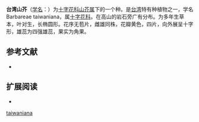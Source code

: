 {{Speciesbox
| image = 
| image_caption = 
| status = 
| status_system = 
| genus = Barbarea
| species = taiwaniana
| authority = Ohwi
| synonyms = 
|}}

'''台湾山芥'''（[[学名|学名]]：{{lang|la|'''''Barbarea taiwaniana'''''}}）为[[十字花科|十字花科]][[山芥属|山芥属]]下的一个种。是[[台湾|台湾]]特有种植物之一，学名Barbareae taiwaniana，属[[十字花科|十字花科]]。在高山的岩石旁广有分布。为多年生草本，叶对生，长椭圆形。花序无苞片，雌雄同株，花瓣黄色，四片，向外展呈十字形，雄蕊为四强雄蕊，果实为角果。

== 参考文献 ==
{{refbegin}}
* {{CPNI| zh=台湾山芥 | id=184-15500 | binomial=Barbarea taiwaniana | authority=Ohwi | var= | accessdate=2013-01-18}}

{{refend}}

== 扩展阅读 ==
{{refbegin}}
* {{wikispecies-inline|Barbarea taiwaniana|台湾山芥}}
{{refend}}
{{Taxonbar|from=Q10914699}}

[[Category:山芥属|taiwaniana]]


{{plant-stub}}
